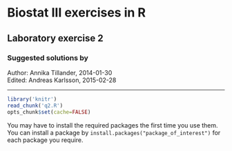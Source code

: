 Biostat III exercises in R
===========
Laboratory exercise 2
-----------

### Suggested solutions by
Author: Annika Tillander, 2014-01-30  
Edited: Andreas Karlsson, 2015-02-28

-----------

```r
library('knitr')	
read_chunk('q2.R')
opts_chunk$set(cache=FALSE)
```

You may have to install the required packages the first time you use them. You can install a package by `install.packages("package_of_interest")` for each package you require.

```r
```

```r
```


```r
```

```r
```

```r
```

```r
```

```r
```

```r
```

```r
```

```r
```

```r
```

```r
```

